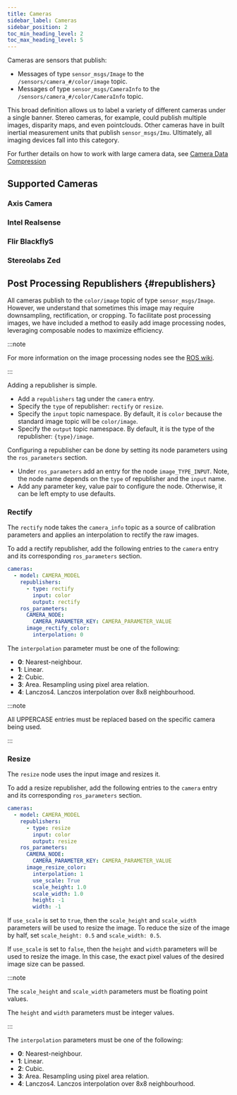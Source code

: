 ```yaml
---
title: Cameras
sidebar_label: Cameras
sidebar_position: 2
toc_min_heading_level: 2
toc_max_heading_level: 5
---
```


Cameras are sensors that publish:
 - Messages of type `sensor_msgs/Image` to the `/sensors/camera_#/color/image` topic.
 - Messages of type `sensor_msgs/CameraInfo` to the `/sensors/camera_#/color/CameraInfo` topic.

This broad definition allows us to label a variety of different cameras under a single banner. Stereo cameras, for example, could publish multiple images, disparity maps, and even pointclouds. Other cameras have in built inertial measurement units that publish `sensor_msgs/Imu`. Ultimately, all imaging devices fall into this category.

For further details on how to work with large camera data, see [Camera Data Compression](../../camera_compression.mdx)

## Supported Cameras

### Axis Camera
<AxisCamera/>

### Intel Realsense
<IntelRealsense/>

### Flir BlackflyS
<FlirBlackfly/>

### Stereolabs Zed
<StereolabsZed/>

## Post Processing Republishers {#republishers}
All cameras publish to the `color/image` topic of type `sensor_msgs/Image`. However, we understand that sometimes this image may require downsampling, rectification, or cropping. To facilitate post processing images, we have included a method to easily add image processing nodes, leveraging composable nodes to maximize efficiency.

:::note

For more information on the image processing nodes see the [ROS wiki](https://wiki.ros.org/image_proc).

:::

Adding a republisher is simple.
- Add a `republishers` tag under the `camera` entry.
- Specify the `type` of republisher: `rectify` or `resize`.
- Specify the `input` topic namespace. By default, it is `color` because the standard image topic will be `color/image`.
- Specify the `output` topic namespace. By default, it is the type of the republisher: `{type}/image`.

Configuring a republisher can be done by setting its node parameters using the `ros_parameters` section.
- Under `ros_parameters` add an entry for the node `image_TYPE_INPUT`. Note, the node name depends on the `type` of republisher and the `input` name.
- Add any parameter key, value pair to configure the node. Otherwise, it can be left empty to use defaults.

### Rectify
The `rectify` node takes the `camera_info` topic as a source of calibration parameters and applies an interpolation to rectify the raw images.

To add a rectify republisher, add the following entries to the `camera` entry and its corresponding `ros_parameters` section.
```yaml
cameras:
  - model: CAMERA_MODEL
    republishers:
      - type: rectify
        input: color
        output: rectify
    ros_parameters:
      CAMERA_NODE:
        CAMERA_PARAMETER_KEY: CAMERA_PARAMETER_VALUE
      image_rectify_color:
        interpolation: 0
```

The `interpolation` parameter must be one of the following:
- **0**: Nearest-neighbour.
- **1**: Linear.
- **2**: Cubic.
- **3**: Area. Resampling using pixel area relation.
- **4**: Lanczos4. Lanczos interpolation over 8x8 neighbourhood.

:::note

All UPPERCASE entries must be replaced based on the specific camera being used.

:::

### Resize
The `resize` node uses the input image and resizes it.

To add a resize republisher, add the following entries to the `camera` entry and its corresponding `ros_parameters` section.
```yaml
cameras:
  - model: CAMERA_MODEL
    republishers:
      - type: resize
        input: color
        output: resize
    ros_parameters:
      CAMERA_NODE:
        CAMERA_PARAMETER_KEY: CAMERA_PARAMETER_VALUE
      image_resize_color:
        interpolation: 1
        use_scale: True
        scale_height: 1.0
        scale_width: 1.0
        height: -1
        width: -1
```
If `use_scale` is set to `true`, then the `scale_height` and `scale_width` parameters will be used to resize the image. To reduce the size of the image by half, set `scale_height: 0.5` and `scale_width: 0.5`.

If `use_scale` is set to `false`, then the `height` and `width` parameters will be used to resize the image. In this case, the exact pixel values of the desired image size can be passed.

:::note

The `scale_height` and `scale_width` parameters must be floating point values.

The `height` and `width` parameters must be integer values.

:::

The `interpolation` parameters must be one of the following:
- **0**: Nearest-neighbour.
- **1**: Linear.
- **2**: Cubic.
- **3**: Area. Resampling using pixel area relation.
- **4**: Lanczos4. Lanczos interpolation over 8x8 neighbourhood.
